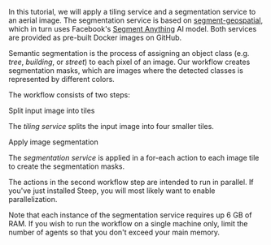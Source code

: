 
In this tutorial, we will apply a tiling service and a segmentation service to an aerial image. The segmentation service is based on [segment-geospatial](https://samgeo.gishub.org/samgeo/), which in turn uses Facebook's [Segment Anything](https://segment-anything.com/) AI model. Both services are provided as pre-built <Link href="https://github.com/steep-wms/aerial-image-segmentation">Docker images on GitHub</Link>.

Semantic segmentation is the process of assigning an object class (e.g. *tree*, *building*, or *street*) to each pixel of an image. Our workflow creates segmentation masks, which are images where the detected classes is represented by different colors.

The workflow consists of two steps:

<div className="grid grid-cols-1 lg:grid-cols-2 gap-x-8 gap-y-4 lg:gap-y-8 not-prose my-8 items-start">
  <div>
    <div className="text-lg font-normal mb-2">Split input image into tiles</div>
    <p>The <em>tiling service</em> splits the input image into four smaller tiles.</p>
  </div>

  <div className="flex flex-row items-center max-w-lg">
    <div className="w-72">
      <Tiles n={1} src={`${process.env.basePath}/images/home/tiles.jpg`} gap={false} imageSize={650} />
    </div>
    <div className="flex w-16 items-center">
      <ChevronRight height="100%" width="100%" />
    </div>
    <div className="w-72">
      <Tiles n={2} src={`${process.env.basePath}/images/home/tiles.jpg`} imageSize={650} />
    </div>
  </div>

  <div className="mt-4 lg:mt-0">
    <div className="text-lg font-normal mb-2">Apply image segmentation</div>
    <p>The <em>segmentation service</em> is applied in a for-each action to each image tile to create the segmentation masks.</p>
  </div>

  <div className="flex flex-row items-center max-w-lg">
    <div className="w-72">
      <Tiles n={2} src={`${process.env.basePath}/images/home/tiles.jpg`} imageSize={650} />
    </div>
    <div className="flex flex-col w-16 items-center">
      <ChevronRight height="100%" width="100%" className="m-0" />
      <ChevronRight height="100%" width="100%" className="m-0" />
      <ChevronRight height="100%" width="100%" className="m-0" />
      <ChevronRight height="100%" width="100%" className="m-0" />
    </div>
    <div className="w-72">
      <Tiles
        n={2}
        src={`${process.env.basePath}/images/docs/aerial-image-segmentation/4tiles/4tiles.jpg`}
        avifsrc={`${process.env.basePath}/images/docs/aerial-image-segmentation/4tiles/4tiles.avif`}
      />
    </div>
  </div>
</div>

The actions in the second workflow step are intended to run in parallel. If you've just installed Steep, you will most likely want to enable <DocsLink href="#parallelization">parallelization</DocsLink>.

<Admonition>
Note that each instance of the segmentation service requires up 6 GB of RAM. If you wish to run the workflow on a single machine only, limit the number of agents so that you don't exceed your main memory.
</Admonition>
